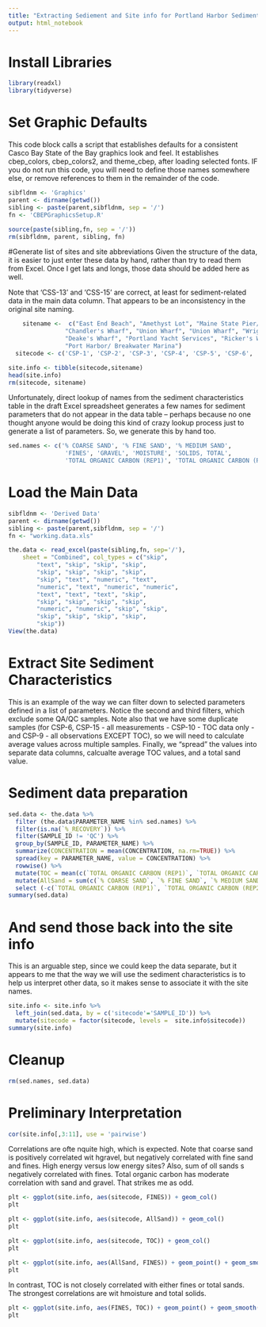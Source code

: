 ```yaml
---
title: "Extracting Sediement and Site info for Portland Harbor Sediment Tocicity Survey "
output: html_notebook
---
```


# Install Libraries
```r
library(readxl)
library(tidyverse)
```

# Set Graphic Defaults
This code block calls a script that establishes defaults for a consistent Casco Bay State of the Bay graphics look and feel.  It establishes cbep_colors, cbep_colors2, and theme_cbep, after loading selected fonts.  IF you do not run this code, you will need to define those names somewhere else, or remove references to them in the remainder of the code.
```r
sibfldnm <- 'Graphics'
parent <- dirname(getwd())
sibling <- paste(parent,sibfldnm, sep = '/')
fn <- 'CBEPGraphicsSetup.R'

source(paste(sibling,fn, sep = '/'))
rm(sibfldnm, parent, sibling, fn)
```

#Generate list of sites and site abbreviations
Given the structure of the data, it is easier to just enter these data by hand, rather than try to read them from Excel.
Once I get lats and longs, those data should be added here as well.

Note that 'CSS-13' and 'CSS-15' are correct, at least for sediment-related data in the main data column.  That appears to be an inconsistency in the original site naming.
```r
	sitename <-  c("East End Beach", "Amethyst Lot", "Maine State Pier/Ocean Gateway", "Maine Wharf", "Portland Pier",
                "Chandler's Wharf", "Union Wharf", "Union Wharf", "Wright Wharf", "Holyoke Wharf",
                "Deake's Wharf", "Portland Yacht Services", "Ricker's Wharf", "South Port Marina", "Aspasia/Sunset Marina",
                "Port Harbor/ Breakwater Marina")
  sitecode <- c('CSP-1', 'CSP-2', 'CSP-3', 'CSP-4', 'CSP-5', 'CSP-6', 'CSP-7', 'CSP-7D', 'CSP-8', 'CSP-9', 'CSP-10', 'CSP-11', 'CSP-12', 'CSS-13', 'CSP-14', 'CSS-15')

site.info <- tibble(sitecode,sitename)
head(site.info)
rm(sitecode, sitename)
```

Unfortunately, direct lookup of names from the sediment characteristics table in the draft Excel spreadsheet generates a few names for sediment parameters that do not appear in the  data table -- perhaps because no one thought anyone would be doing this kind of crazy lookup process just to generate a list of parameters. So, we generate this by hand too.
```r
sed.names <- c('% COARSE SAND', '% FINE SAND', '% MEDIUM SAND',
                'FINES', 'GRAVEL', 'MOISTURE', 'SOLIDS, TOTAL',
                'TOTAL ORGANIC CARBON (REP1)', 'TOTAL ORGANIC CARBON (REP2)')
```

# Load the Main Data
```r
sibfldnm <- 'Derived Data'
parent <- dirname(getwd())
sibling <- paste(parent,sibfldnm, sep = '/')
fn <- "working.data.xls"

the.data <- read_excel(paste(sibling,fn, sep='/'), 
    sheet = "Combined", col_types = c("skip", 
        "text", "skip", "skip", "skip", 
        "skip", "skip", "skip", "skip", 
        "skip", "text", "numeric", "text", 
        "numeric", "text", "numeric", "numeric", 
        "text", "text", "text", "skip", 
        "skip", "skip", "skip", "skip", 
        "numeric", "numeric", "skip", "skip", 
        "skip", "skip", "skip", "skip", 
        "skip"))
View(the.data)
```

# Extract Site Sediment Characteristics
This is an example of the way we can filter down to selected parameters defined in a list of parameters.  Notice the second and third filters, which exclude  some QA/QC samples.  Note also that we have some duplicate samples (for CSP-6, CSP-15 - all measurements - CSP-10 - TOC data only - and CSP-9 - all observations EXCEPT TOC), so we will need to calculate average values across multiple samples. Finally, we "spread" the values into separate data columns, calcualte average TOC values, and a total sand value.

# Sediment data preparation
```r
sed.data <- the.data %>%
  filter (the.data$PARAMETER_NAME %in% sed.names) %>%
  filter(is.na(`%_RECOVERY`)) %>%
  filter(SAMPLE_ID != 'QC') %>%
  group_by(SAMPLE_ID, PARAMETER_NAME) %>%
  summarize(CONCENTRATION = mean(CONCENTRATION, na.rm=TRUE)) %>%
  spread(key = PARAMETER_NAME, value = CONCENTRATION) %>%
  rowwise() %>%
  mutate(TOC = mean(c(`TOTAL ORGANIC CARBON (REP1)`, `TOTAL ORGANIC CARBON (REP2)`))) %>%
  mutate(AllSand = sum(c(`% COARSE SAND`, `% FINE SAND`, `% MEDIUM SAND`))) %>%
  select (-c(`TOTAL ORGANIC CARBON (REP1)`, `TOTAL ORGANIC CARBON (REP2)`))
summary(sed.data)

```

# And send those back into the site info
This is an arguable step, since we could keep the data separate, but it appears to me that the way we will use the sediment characteristics is to help us interpret other data, so it makes sense to associate it with the site names.
```r
site.info <- site.info %>%
  left_join(sed.data, by = c('sitecode'='SAMPLE_ID')) %>%
  mutate(sitecode = factor(sitecode, levels =  site.info$sitecode))
summary(site.info)
```
# Cleanup
```r
rm(sed.names, sed.data)
```


# Preliminary Interpretation
```r
cor(site.info[,3:11], use = 'pairwise')
```
Correlations are ofte nquite high, which is expected. Note that coarse sand is positively correlated wit hgravel, but negatively correlated with fine sand and fines.  High energy versus low energy sites? Also, sum of oll sands s negatively correlated with fines.  Total organic carbon has moderate correlation with sand and gravel.  That strikes me as odd.
```r
plt <- ggplot(site.info, aes(sitecode, FINES)) + geom_col()
plt
```

```r
plt <- ggplot(site.info, aes(sitecode, AllSand)) + geom_col()
plt
```

```r
plt <- ggplot(site.info, aes(sitecode, TOC)) + geom_col()
plt
```


```r
plt <- ggplot(site.info, aes(AllSand, FINES)) + geom_point() + geom_smooth(method = 'lm')
plt
```
In contrast, TOC is not closely correlated with either fines or total sands.  The strongest correlations are wit hmoisture and total solids.  
```r
plt <- ggplot(site.info, aes(FINES, TOC)) + geom_point() + geom_smooth(method = 'lm')
plt
```
